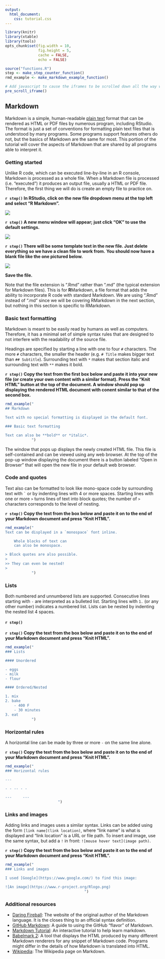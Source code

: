 ```yaml
---
output:
  html_document:
    css: tutorial.css
---
```


```r
library(knitr)
library(xtable)
library(tools)
opts_chunk$set(fig.width = 10,
               fig.height = 5,
               cache = FALSE,
               echo = FALSE)
```

```r
source("functions.R")
step <- make_step_counter_function()
rmd_example <- make_markdown_example_function()
```

```r
# Add javascript to cause the iframes to be scrolled down all the way when the page loads. 
pre_scroll_iframe()

```

## Markdown

Markdown is a simple, human-readable [plain text](https://en.wikipedia.org/wiki/Plain_text) format that can be rendered as HTML or PDF files by numerous program, including RStudio.
The format is just a set of conventions for formatting plain text files that is understood by many programs.
Some programs support features others do not, but the basics of Markdown are the same for most.
This portion of the tutorial will cover the aspects of Markdown that are shared by all programs able to interpret it. 

### Getting started

Unlike R code, which can be executed line-by-line in an R console, Markdown is processed as a whole file.
When a Markdown file is processed (i.e. "executed") it produces an output file, usually a HTML or PDF file. 
Therefore, the first thing we will do is create an empty file to practice on.

**`r step()` In RStudio, click on the new file dropdown menu at the top left and select "R Markdown".**

![](images/new_rmarkdown_file_screenshot.png)

**`r step()` A new menu window will appear; just click "OK" to use the default settings.**

![](images/confirm_new_rmarkdown_file_screenshot.png)

**`r step()` There will be some template text in the new file. Just delete everything so we have a clean file to work from.**
**You should now have a blank file like the one pictured below.**

![](images/blank_rmarkdown_file_screenshot.png)


**Save the file.**

Note that the file extension is ".Rmd" rather than  ".md" (the typical extension for Markdown files).
This is for **R**Markdown, a file format that adds the ability to incorporate R code with standard Markdown.
We are using ".Rmd" instead of ".md" since we will be covering RMarkdown in the next section, but nothing in this section is specific to RMarkdown.

### Basic text formatting

Markdown is meant to be easily read by humans as well as computers.
Therefore, it has a minimal set of simple syntax rules that are designed to not interfere with the readability of the source file. 

Headings are specified by starting a line with one to four `#` characters.
The more `#` characters, the smaller the header (e.g. `# Title` makes bigger text than `## Subtitle`). 
Surrounding text with `*` makes that section italic and surrounding text with `**` makes it bold. 

**`r step()` Copy the text from the first box below and paste it into your new file (or create your own content with a similar format). Press the "Knit HTML" button at the top of the document. A window should pop up displaying the rendered HTML document with conent similar to that of the second box.**

```r
rmd_example("
## Markdown

Text with no special formatting is displayed in the default font.

### Basic text formatting

Text can also be **bold** or *italic*.
            ")
```

The window that pops up displays the newly created HTML file.
This file is self-contained and can be viewed using any web browser.
At the top of the pop-up window displaying the document there is a button labeled "Open in Browser" that will open the new file in your default web browser.


### Code and quotes

Text also can be formatted to look like mono-space code by surrounding text with <code>\`</code> or by indenting lines with 4 or more spaces.
Starting lines with one or more `>` turns lines of text into block quotes; the number of `>` characters corresponds to the level of nesting.

**`r step()` Copy the text from the box below and paste it on to the end of your Markdown document and press "Knit HTML".**

```r
rmd_example("
Text can be displayed in a `monospace` font inline.

    Whole blocks of text can
    can also be monospace.

> Block quotes are also possible.
>
>> They can even be nested!
>
            ")
```

### Lists

Both numbered and unnumbered lists are supported.
Consecutive lines starting with `-` are interpreted as a bulleted list.
Starting lines with `1. ` (or any other number) indicates a numbered list.
Lists can be nested by indenting the nested list 4 spaces.

#### `r step()`

**`r step()` Copy the text from the box below and paste it on to the end of your Markdown document and press "Knit HTML".**

```r
rmd_example("
### Lists

#### Unordered

- eggs
- milk
- flour

#### Ordered/Nested

1. mix
2. bake
    - 400 F
    - 30 minutes
3. eat
            ")
```

### Horizontal rules

A horizontal line can be made by three or more `-` on the same line alone. 


**`r step()` Copy the text from the box below and paste it on to the end of your Markdown document and press "Knit HTML".**

```r
rmd_example("
### Horizontal rules

---

- - -- - -

---     ---
                        ")
```



### Links and images

Adding links and images uses a similar syntax.
Links can be added using the form `[link name](link location)`, where "link name" is what is displayed and "link location" is a URL or file path.
To insert and image, use the same syntax, but add a `!` in front: `![mouse hover text](image path)`.

**`r step()` Copy the text from the box below and paste it on to the end of your Markdown document and press "Knit HTML".**

```r
rmd_example("
### Links and images

I used [Google](https://www.google.com/) to find this image:

![An image](https://www.r-project.org/Rlogo.png)
                                    ")
```


### Additional resources

- [Daring Fireball](https://daringfireball.net/projects/markdown/): The website of the original author of the Markdown language.
  It is the closes thing to an official syntax definition.
- [GitHub Markdown](https://guides.github.com/features/mastering-markdown/): A guide to using the GitHub "flavor" of Markdown.
- [Markdown Tutorial](http://markdowntutorial.com/): An interactive tutorial to help learn markdown.
- [Babelmark 2](http://johnmacfarlane.net/babelmark2/):
  A tool that displays the HTML produced by many different Markdown renderers for any snippet of Markdown code.
  Programs might differ in the details of how Markdown is translated into HTML.
- [Wikipedia](https://en.wikipedia.org/wiki/Markdown): The Wikipedia page on Markdown.